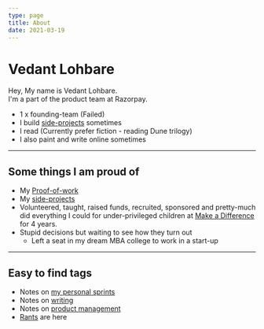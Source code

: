 ```yaml
---
type: page
title: About
date: 2021-03-19
---
```


# Vedant Lohbare

Hey, My name is Vedant Lohbare.\
I'm a part of the product team at Razorpay.

- 1 x founding-team (Failed)
- I build [side-projects](/side-projects) sometimes
- I read (Currently prefer fiction - reading Dune trilogy)
- I also paint and write online sometimes

---

## Some things I am proud of

- My [Proof-of-work](/pow)
- My [side-projects](/side-projects)
- Volunteered, taught, raised funds, recruited, sponsored and pretty-much did everything I could for under-privileged children at <a href="https://makeadiff.in/" target="_blank"> Make a Difference </a> for 4 years.
- Stupid decisions but waiting to see how they turn out
  - Left a seat in my dream MBA college to work in a start-up

---

## Easy to find tags

- Notes on [my personal sprints](/tags/sprints)
- Notes on [writing](/tags/writing)
- Notes on [product management](/tags/product-management)
- [Rants](/tags/rants) are here
